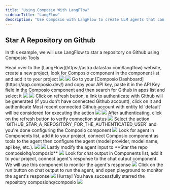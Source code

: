 ```yaml
---
title: "Using Composio With LangFlow"
sidebarTitle: "LangFlow"
description: "Use Composio with LangFlow to create LLM agents that can interact with external apps"
---
```


## Star A Repository on Github
In this example, we will use LangFlow to star a repository on Github using Composio Tools

<Steps>
<Step title="Add Composio Component">
Head over to the [LangFlow](https://astra.datastax.com/langflow) website, create a new project, look for Composio component in the component list and add it to your project
<img src="media/langflow/1.jpg" />
<img src="media/langflow/2.jpg" />
</Step>
<Step title="Configure Composio Component">
Go to your [Composio Dashboard](https://app.composio.dev/) and copy your API key, paste it in the API Key field in the Composio component and then search for Github in apps list and select it
<img src="media/langflow/3.jpg" />
<img src="media/langflow/4.jpg" />
</Step>
<Step title="Authenticate with Github">
Click on refresh button, a link to authenticate with Github will be generated (if you don't have connected Github account), click on it and authenticate
<Info>
Most recent connected Github account with entity Id `default` will be considered for executing the action
</Info>
<img src="media/langflow/5.jpg" />
<img src="media/langflow/6.jpg" />
</Step>
<Step title="Verify Connection Status">
After authenticating, click on the refresh button to verify connection status
<img src="media/langflow/7.jpg" />
</Step>
<Step title="Select the Action">
Select the action `GITHUB_STAR_A_REPOSITORY_FOR_THE_AUTHENTICATED_USER` and you're done configuring the Composio component
<img src="media/langflow/8.jpg" />
</Step>
<Step title="Add Agent">
Look for agent in Components list, add it to your project, connect Composio component as tools to the agent then configure the agent (model provider, model name, api key, etc.).
<img src="media/langflow/9.jpg" />
<img src="media/langflow/10.jpg" />
Lastly modify the agent input to **Star the repo composiohq/composio**
<img src="media/langflow/11.jpg" />
</Step>
<Step title="Add Chat Output">
Look for chat output in Components list, add it to your project, connect agent's response to the chat output component. We will use this component to monitor the agent's response
<img src="media/langflow/12.jpg" />
</Step>
<Step title="Run the Agent">
Click on the run button on chat output to run the agent, and open playground to monitor the agent's response
<img src="media/langflow/13.jpg" />
</Step>
<Step title="Agent's Response">
Hurray! You have successfully starred the repository composiohq/composio
<img src="media/langflow/14.jpg" />
</Step>
</Steps>
